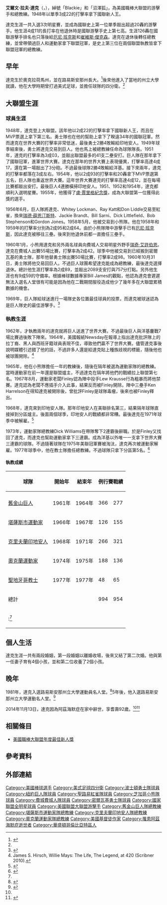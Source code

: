 {{Infobox baseball biography
|name        = 艾爾文·達克<br/>Alvin Dark
|image       = Alvin Dark 1953.jpg
|image_size  =
|caption     = 1953年的達克
|position    = [[游擊手|游擊手]]/[[總教練_(棒球)|總教練]]
|bats        = 右
|throws      = 右
|birth_date  = {{Birth date|1922|1|7}}
|birth_place = {{USA}}[[奧克拉荷馬州|奧克拉荷馬州]][[科曼奇_(奧克拉荷馬州)|科曼奇]]
|death_date  = {{Death date and age|2014|11|13|1922|1|7}}
|death_place = {{USA}}[[南卡羅來納州|南卡羅來納州]][[伊斯利_(南卡羅來納州)|伊斯利]]
|debutleague = 美國職棒大聯盟
|debutdate   = 7月14日
|debutyear   = 1946年
|debutteam   = 波士頓勇士
|finalleague = 美國職棒大聯盟
|finaldate   = 10月2日
|finalyear   = 1960年
|finalteam   = 密爾瓦基勇士
|statleague  = 美國職棒大聯盟
|stat1label  = [[打擊率|打擊率]]
|stat1value  = .289
|stat2label  = [[安打|安打]]
|stat2value  = 2089
|stat3label  = [[全壘打|全壘打]]
|stat3value  = 126
|stat4label  = [[打點|打點]]
|stat4value  = 757
|teams=
'''球員時期'''
* [[波士頓勇士|波士頓勇士]] ({{mlby|1946}},{{mlby|1948}}–{{mlby|1949}})
* [[舊金山巨人|紐約巨人]] ({{mlby|1950}}–{{mlby|1956}})
* [[聖路易紅雀|聖路易紅雀]] ({{mlby|1956}}–{{mlby|1958}})
* [[芝加哥小熊|芝加哥小熊]] ({{mlby|1958}}–{{mlby|1959}})
* [[費城費城人|費城費城人]] ({{mlby|1960}})
* [[密爾瓦基勇士|密爾瓦基勇士]] ({{mlby|1960}})
'''總教練時期'''
* [[舊金山巨人|舊金山巨人]] ({{mlby|1961}}–{{mlby|1964}})
* [[堪薩斯市運動家|堪薩斯市運動家]] ({{mlby|1966}}–{{mlby|1967}})
* [[克里夫蘭印地安人|克里夫蘭印地安人]] ({{mlby|1968}}–{{mlby|1971}})
* [[奧克蘭運動家|奧克蘭運動家]] ({{mlby|1974}}–{{mlby|1975}})
* [[聖地牙哥教士|聖地牙哥教士]] ({{mlby|1977}})
|highlights=
* 3×[[美國職棒大聯盟全明星賽|全明星賽]] ([[1951年美國職棒大聯盟全明星賽|1951]],[[1952年美國職棒大聯盟全明星賽|1952]],[[1954年美國職棒大聯盟全明星賽|1954]])
* 2×[[世界大賽|世界大賽]]冠軍 ([[1954年世界大賽|1954]],[[1974年世界大賽|1974]])
* [[美國職棒大聯盟年度最佳新人獎|國聯新人王]] (1948)
|hoflink  = 美國國家棒球名人堂暨博物館
|hoftype  = 美國棒球名人堂
|hofdate  = 
|hofvote  = 
|hofmethod= 
}}
'''艾爾文·拉夫·達克'''（{{lang-en|Alvin Ralph Dark}}，{{bd|1922年|1月7日|2014年|11月13日|catIdx=Dark}}），綽號「Blackie」和「沼澤狐」，為美國職棒大聯盟的游擊手和總教練。1948年以單季3成22的打擊率拿下國聯新人王。

達克生涯一共入選3次明星賽，並成為國聯史上第一位單季敲出超過20轟的游擊手。他生涯4成11的長打率在他退休時是國聯游擊手史上第七高。生涯126轟在國聯游擊手排名也只落後給[[厄尼·班克斯|厄尼·班克斯]]和[[崔維斯·傑克森|崔維斯·傑克森]]。達克在退休後轉任總教練，並曾帶領過巨人和運動家拿下聯盟冠軍，是史上第三位在兩個聯盟執教皆拿下聯盟冠軍的總教練。

==早年==
達克生於奧克拉荷馬州，並在路易斯安那州長大。<ref name="Dark">{{cite web|url=https://www.washingtonpost.com/sports/alvin-dark-baseball-player-and-manager-who-led-oakland-as-to-1974-title-dies-at-92/2014/11/13/76008438-6b62-11e4-a31c-77759fc1eacc_story.html|title=Alvin Dark, baseball player and manager who led Oakland A’s to 1974 title, dies at 92|date=November 13, 2014|last=Schudel|first=Matt|p=B6|publisher=[[The_Washington_Post|The Washington Post]]|work=washingtonpost.com|accessdate=April 10, 2020|archive-date=2018-11-03|archive-url=https://web.archive.org/web/20181103132451/https://www.washingtonpost.com/sports/alvin-dark-baseball-player-and-manager-who-led-oakland-as-to-1974-title-dies-at-92/2014/11/13/76008438-6b62-11e4-a31c-77759fc1eacc_story.html|dead-url=no}}</ref>後來他進入了當地的州立大學就讀，他在大學時期曾打過美式足球，並擔任球隊的四分衛。<ref name="Dark"/>
==大聯盟生涯==
===球員生涯===
1948年，達克登上大聯盟。該年他以2成22的打擊率拿下國聯新人王，而且在MVP票選上拿下第三名。勇士隊也在他的幫助上拿下了睽違34年的國聯冠軍。然而達克在世界大賽的打擊率非常低迷，最後勇士2勝4敗輸給印地安人。1949年球季結束後，勇士將達克交易到巨人。他也馬上被總教練任命為球隊隊長。1951年，達克的打擊率為3成03，並敲出聯盟最多的41支二壘安打。巨人隊在那年拿下了國聯冠軍，進軍世界大賽。達克在那年的世界大賽上表現優異，打擊率高達4成17，還在第一場敲出了3分砲。不過最後球隊2勝4敗輸給洋基。接下來兩年，達克的打擊率都落在3成左右。1954年，他以2成93的打擊率和20轟拿下MVP票選第五名，巨人隊也重返世界大賽。這年世界大賽達克的打擊率高達4成12，並在每場比賽都敲出安打。最後巨人4連勝橫掃印地安人。1951、1952和1954年，達克都順利入選明星賽。1955年，他獲得了[[盧·賈里格紀念獎|盧·賈里格紀念獎]]，成為大聯盟第一位獲得此獎的選手。

1956年6月，巨人隊將達克、Whitey Lockman、Ray Katt和Don Liddle交易至紅雀，換來[[瑞德·薛恩汀斯特|瑞德·薛恩汀斯特]]、Jackie Brandt、Bill Sarni、Dick Littlefield、Bob Stephenson和Gordon Jones。1958年5月，他被交易到小熊隊。他在1958年和1959年的打擊率分別為2成95和2成64。由於小熊隊陣中游擊手已有[[厄尼·班克斯|厄尼·班克斯]]，因此達克被移往三壘。後來到他退休前都一直擔任三壘手。

1960年1月，小熊用達克和另外兩名球員向費城人交易明星外野手[[瑞奇·艾許伯恩|瑞奇·艾許伯恩]]。達克在費城人出賽55場比賽，打擊率為2成42。球季中他被交易到已經搬到密爾瓦基的勇士隊，那年他替勇士隊出賽50場比賽，打擊率2成98。1960年10月31日，勇士隊將他交易回巨人。不過巨人球團希望達克能成為總教練，最後達克選擇退休。總計他生涯打擊率為2成89，並敲出2089支安打與757分打點。另外他生涯也有9成59的守備率。根據棒球數據專家Bill James的觀點，他認為達克會遲遲無法入選名人堂很有可能是因為他在二戰期間服役造成他少了幾年多在大聯盟累積數據的機會。

1969年，巨人隊給球迷進行一場隊史各位置最佳球員的投票，而達克被球迷認為是巨人隊史的最佳游擊手。<ref>{{cite book | url=https://books.google.com/books?id=YoDBAwAAQBAJ&pg=PA168&lpg=PA168&dq=%22alvin+dark%22+greatest+shortstop+in+giants+history+1969&source=bl&ots=W4mNAIkDct&sig=6IvbLNtiOF5RUpwZGSjt20CqwDI&hl=en&sa=X&ei=IX1mVIyTBcepogTz-YKIDg&ved=0CDoQ6AEwBQ#v=onepage&q=%22alvin%20dark%22%20greatest%20shortstop%20in%20giants%20history%201969&f=false | title=100 Things Giants Fans Should Know & Do Before They Die | publisher=Triumph Books | author=Chastain, Bill | year=2011 | p=168 | ISBN=9781617495106 | access-date=2020-08-16 | archive-date=2016-04-13 | archive-url=https://web.archive.org/web/20160413065511/https://books.google.com/books?id=YoDBAwAAQBAJ&pg=PA168&lpg=PA168&dq=%22alvin+dark%22+greatest+shortstop+in+giants+history+1969&source=bl&ots=W4mNAIkDct&sig=6IvbLNtiOF5RUpwZGSjt20CqwDI&hl=en&sa=X&ei=IX1mVIyTBcepogTz-YKIDg&ved=0CDoQ6AEwBQ#v=onepage&q=%22alvin%20dark%22%20greatest%20shortstop%20in%20giants%20history%201969&f=false | dead-url=no }}</ref>
===執教生涯===
1962年，才執教兩年的達克就將巨人送進了世界大賽。不過最後巨人與洋基鏖戰7場比賽過後敗下陣來。1964年，美國報紙Newsday在報導上指出達克批評隊上的拉丁裔、黑人與西班牙籍球員表現不佳，導致他們贏不了世界大賽。儘管達克事後說明媒體引述錯了他的話，不過許多人還是給達克貼上種族歧視的標籤，隨後他也被球團開除。<ref>James S. Hirsch, Willie Mays: The Life, The Legend, at 420 (Scribner 2010).</ref>

1965年，他在小熊隊擔任一年的教練後，隨後在隔年被選為運動家隊的總教練。當時運動家在前一年還是聯盟爐主，不過達克在隔年將他們的戰績拉上聯盟第七名。1967年8月，運動家老闆Finley認為陣中投手Lew Krausse行為粗暴而將他禁賽。達克認為老闆不應插手介入此事，結果反而被Finley開除。陣中三壘手Ken Harrelson在得知達克被開除後，曾批評Finley是球隊毒瘤，後來也被Finley釋出。

1968年，達克來到印地安人隊。那年印地安人在美聯排名第三，結果隔年球隊直接掉到分區爐主。後面兩個球季，印地安人的戰績都非常糟。最後達克在1971年球季中被解雇。<ref>
{{cite book
| author=Torry, Jack
| chapter=Chapter 6, You're Committing Suicide
| title=Endless Summers: The Fall and Rise of the Cleveland Indians
| url=https://archive.org/details/endlesssummersfa0000torr
| editor=
| publisher=Diamond Communications, Inc.
| ISBN=0-912083-98-0
| year=1996 |pages=[https://archive.org/details/endlesssummersfa0000torr/page/104 104]–125}}</ref>

1973年，運動家隊總教練Dick Williams在帶隊奪下2連霸後辭職。於是Finley又找回了達克，而達克也幫助運動家拿下三連霸。成為洋基以外唯一一支拿下世界大賽三連霸的球隊。不過隨著球隊在1975年美聯冠軍賽被淘汰，達克再次被運動家解雇。1977年球季中，他在教士隊擔任總教練。不過球隊只拿下分區第5名。<ref name="bbref_mgr">{{cite web|url=https://www.baseball-reference.com/managers/darkal01.shtml|title=Al Dark Managerial Record|publisher=Sports Reference LLC|work=[[Baseball-Reference.com|Baseball-Reference.com]]|accessdate=August 11, 2016|archive-date=2021-04-10|archive-url=https://web.archive.org/web/20210410025503/https://www.baseball-reference.com/managers/darkal01.shtml|dead-url=no}}</ref>
====執教成績====
{| class="wikitable" Style="text-align: center;font-size:90%"
|-
! rowspan="2"| 球隊
! rowspan="2"| 開始年
! rowspan="2"| 結束年
! colspan="3"| 例行賽戰績
! colspan="3"| 季後賽戰績
|-
! {{Tooltip|勝|Games won}}
! {{Tooltip|敗|Games lost}}
! {{Tooltip|勝率|Winning percentage}}
! {{Tooltip|勝|Games won}}
! {{Tooltip|敗|Games lost}}
! {{Tooltip|勝率|Winning percentage}}
|-
| [[舊金山巨人|舊金山巨人]]
| 1961年
| 1964年
| 366
| 277
| {{Winning percentage|366|277}}
| 3
| 4
| {{Winning percentage|3|4}}
|-
| [[堪薩斯市運動家|堪薩斯市運動家]]
| 1966年
| 1967年
| 126
| 155
| {{Winning percentage|126|155}}
| colspan="3"| -
|-
| [[克里夫蘭印地安人|克里夫蘭印地安人]]
| 1968年
| 1971年
| 266
| 321
| {{Winning percentage|266|321}}
| colspan="3"| -
|-
| [[奧克蘭運動家|奧克蘭運動家]]
| 1974年
| 1975年
| 188
| 136
| {{Winning percentage|188|136}}
| 7
| 5
| {{Winning percentage|7|5}}
|-
| [[聖地牙哥教士|聖地牙哥教士]]
| 1977年
| 1977年
| 48
| 65
| {{Winning percentage|48|65}}
| colspan="3"| -
|-
! colspan="3"| 總計
! 994
! 954
! {{Winning percentage|994|954}}
! 10
! 9
! {{Winning percentage|10|9}}
|-
!colspan="9"|{{Tooltip|備註|Reference}}:<ref name="bbref_mgr"/>
|}

==個人生活==
達克生涯一共有兩段婚姻，第一段婚姻以離婚收場，後來又結了第二次婚。他與第一任妻子育有4個小孩，並和第二位收養了2個小孩。
==晚年==
1981年，達克入選路易斯安那州立大學運動員名人堂。<ref name="LSU">{{cite web|title=LSU Athletics Hall of Fame Members|url=http://www.lsusports.net/ViewArticle.dbml?ATCLID=177326|website=LSUsports.net|access-date=2020-08-16|archive-date=2019-09-02|archive-url=https://web.archive.org/web/20190902091331/http://www.lsusports.net/ViewArticle.dbml?ATCLID=177326|dead-url=yes}}</ref>5年後，他入選路易斯安那州立大學運動名人堂。<ref name=LSHOF>{{cite web|title=Alvin Ralph Dark|url=http://www.lasportshall.com/inductees/baseball/alvin-dark/|publisher=[[Louisiana_Sports_Hall_of_Fame|Louisiana Sports Hall of Fame]]|accessdate=June 19, 2016|archive-date=2016-10-11|archive-url=https://web.archive.org/web/20161011062906/http://www.lasportshall.com/inductees/baseball/alvin-dark/|dead-url=no}}</ref>

2014年11月13日，達克因為阿茲海默症在家中辭世，享耆壽92歲。<ref name="Dark"/><ref>{{cite web|url=http://www.nydailynews.com/sports/baseball/giants-great-alvin-dark-dead-92-article-1.2010212|title=Alvin Dark, Giants captain, shortstop and manager whose career was dogged by racial comments, dead at age 92|publisher=[[New_York_Daily_News|New York Daily News]]|work=nydailynews.com|accessdate=November 13, 2014|date=November 13, 2014|archive-date=2016-03-05|archive-url=https://web.archive.org/web/20160305075010/http://www.nydailynews.com/sports/baseball/giants-great-alvin-dark-dead-92-article-1.2010212|dead-url=no}}</ref>
==相關條目==
*[[美國職棒大聯盟年度最佳新人獎|美國職棒大聯盟年度最佳新人獎]]
==參考資料==
{{Reflist|2}}
==外部連結==
{{Commons category|Alvin Dark}}
{{Baseballstats|mlb=113052|espn=20745|br=d/darkal01|fangraphs=1002987}}

{{Lou Gehrig Memorial Award}}
{{1954年世界大賽冠軍紐約巨人隊名單}}
{{1974年世界大賽冠軍奧克蘭運動家隊名單}}

{{DEFAULTSORT:Dark, Alvin}}
[[Category:美國棒球選手|Category:美國棒球選手]]
[[Category:美式足球四分衛|Category:美式足球四分衛]]
[[Category:波士頓勇士隊球員|Category:波士頓勇士隊球員]]
[[Category:紐約巨人隊球員|Category:紐約巨人隊球員]]
[[Category:聖路易紅雀隊球員|Category:聖路易紅雀隊球員]]
[[Category:芝加哥小熊隊球員|Category:芝加哥小熊隊球員]]
[[Category:費城費城人隊球員|Category:費城費城人隊球員]]
[[Category:密爾瓦基勇士隊球員|Category:密爾瓦基勇士隊球員]]
[[Category:國家聯盟全明星球員|Category:國家聯盟全明星球員]]
[[Category:美國聯盟大聯盟游擊手|Category:美國聯盟大聯盟游擊手]]
[[Category:舊金山巨人隊總教練|Category:舊金山巨人隊總教練]]
[[Category:堪薩斯市運動家隊總教練|Category:堪薩斯市運動家隊總教練]]
[[Category:克里夫蘭印地安人隊總教練|Category:克里夫蘭印地安人隊總教練]]
[[Category:奧克蘭運動家隊總教練|Category:奧克蘭運動家隊總教練]]
[[Category:美國基督徒作家|Category:美國基督徒作家]]
[[Category:罹患阿茲海默症逝世者|Category:罹患阿茲海默症逝世者]]
[[Category:華盛頓哥倫比亞特區人|Category:華盛頓哥倫比亞特區人]]